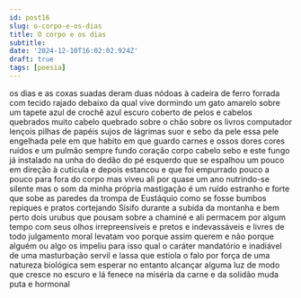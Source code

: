 ```yaml
---
id: post16
slug: o-corpo-e-os-dias
title: O corpo e os dias
subtitle:
date: '2024-12-10T16:02:02.924Z'
draft: true
tags: [poesia]
---
```


os dias e as coxas suadas deram duas nódoas
à cadeira de ferro forrada com tecido rajado
debaixo da qual vive dormindo um gato
amarelo sobre um tapete azul de crochê
azul escuro coberto de pelos e cabelos quebrados
muito cabelo quebrado sobre o chão
sobre os livros computador lençois
pilhas de papéis sujos de lágrimas
suor e sebo da pele essa pele engelhada
pele em que habito em que guardo carnes e ossos
dores cores ruídos e um pulmão sempre fundo
coração corpo cabelo sebo
e este fungo já instalado na unha
do dedão do pé esquerdo que se espalhou um pouco
em direção à cutícula e depois estancou
e que foi empurrado pouco a pouco para fora do corpo
mas viveu ali por quase um ano nutrindo-se silente
mas o som da minha própria mastigação é um ruído estranho
e forte que sobe as paredes da trompa de Eustáquio
como se fosse bumbos repiques e pratos
cortejando Sísifo durante a subida da montanha
e bem perto dois urubus que pousam sobre a chaminé
e ali permacem por algum tempo com seus olhos
irrepreensíveis e pretos e indevassáveis
e livres de todo julgamento moral
levatam voo porque assim querem e não porque
alguém ou algo os impeliu para isso
qual o caráter mandatório e inadiável
de uma masturbação servil e lassa que 
estiola o falo por força de uma natureza biológica
sem esperar no entanto alcançar alguma luz
de modo que cresce no escuro e lá fenece 
na miséria da carne e da solidão
muda puta e hormonal
